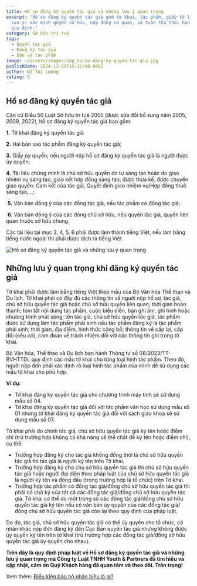 ```yaml
---
title: Hồ sơ đăng ký quyền tác giả và những lưu ý quan trọng
excerpt: "Hồ sơ đăng ký quyền tác giả gồm tờ khai, tác phẩm, giấy tờ liên quan.
  Lưu ý: xác minh quyền sở hữu, nộp đúng cơ quan, và tuân thủ thời hạn pháp luật
  quy định."
category: Sở hữu trí tuệ
tags:
  - Quyền tác giả
  - Đăng ký tác giả
  - Bảo vệ tác phẩm
image: ~/assets/images/img_ho-so-dang-ky-quyen-tac-gia.jpg
publishDate: 2024-12-29T15:31:00.000Z
author: Đỗ Thị Lương
rating: 5
---
```

## Hồ sơ đăng ký quyền tác giả

Căn cứ Điều 50 Luật Sở hữu trí tuệ 2005 (được sửa đổi bổ sung năm 2005, 2009, 2022), hồ sơ đăng ký quyền tác giả bao gồm:

**1.** Tờ khai đăng ký quyền tác giả

**2.** Hai bản sao tác phẩm đăng ký quyền tác giả;

**3.** Giấy ủy quyền, nếu người nộp hồ sơ đăng ký quyền tác giả là người được ủy quyền;

**4.** Tài liệu chứng minh là chủ sở hữu quyền do tự sáng tạo hoặc do giao nhiệm vụ sáng tạo, giao kết hợp đồng sáng tạo, được thừa kế, được chuyển giao quyền: Cam kết của tác giả, Quyết định giao nhiệm vụ/Hợp đồng thuê sáng tạo,…;

 **5.** Văn bản đồng ý của các đồng tác giả, nếu tác phẩm có đồng tác giả;

 **6.** Văn bản đồng ý của các đồng chủ sở hữu, nếu quyền tác giả, quyền liên quan thuộc sở hữu chung.

Các tài liệu tại mục 3, 4, 5, 6 phải được làm thành tiếng Việt, nếu làm bằng tiếng nước ngoài thì phải được dịch ra tiếng Việt.

![Hồ sơ đăng ký quyền tác giả và những lưu ý quan trọng](~/assets/images/ho-so-dang-ky-tac-gia.png "Hồ sơ đăng ký quyền tác giả và những lưu ý quan trọng")

## Những lưu ý quan trọng khi đăng ký quyền tác giả

Tờ khai phải được làm bằng tiếng Việt theo mẫu của Bộ Văn hóa Thể thao và Du lịch. Tờ khai phải có đầy đủ các thông tin về người nộp hồ sơ, tác giả, chủ sở hữu quyền tác giả hoặc chủ sở hữu quyền liên quan; thời gian hoàn thành; tóm tắt nội dung tác phẩm, cuộc biểu diễn, bản ghi âm, ghi hình hoặc chương trình phát sóng; tên tác giả, chủ sở hữu quyền tác giả, tác phẩm được sử dụng làm tác phẩm phái sinh nếu tác phẩm đăng ký là tác phẩm phái sinh; thời gian, địa điểm, hình thức công bố; thông tin về cấp lại, cấp đổi (nếu có), cam đoan về trách nhiệm đối với các thông tin ghi trong tờ khai.

Bộ Văn hóa, Thể thao và Du lịch ban hành Thông tư số 08/2023/TT-BVHTTDL quy định các mẫu tờ khai cho từng loại hình tác phẩm. Theo đó, người nộp đơn phải xác định rõ loại hình tác phẩm của mình để sử dụng các mẫu tờ khai cho phù hợp.

**Ví dụ:** 

* Tờ khai đăng ký quyền tác giả cho chương trình máy tính sẽ sử dụng mẫu số 04.
* Tờ khai đăng ký quyền tác giả đối với tác phẩm văn học sử dụng mẫu số 01 nhưng tờ khai đăng ký quyền tác giả đối với sách giáo khoa sẽ sử dụng mẫu số 07.

Tờ khai phải do chính tác giả, chủ sở hữu quyền tác giả ký tên hoặc điểm chỉ (trừ trường hợp không có khả năng về thể chất để ký tên hoặc điểm chỉ), cụ thể:

* Trường hợp đăng ký cho tác giả không đồng thời là chủ sở hữu quyền tác giả thì tác giả là người ký tên trên Tờ khai.
* Trường hợp đăng ký cho chủ sở hữu quyền tác giả thì chủ sở hữu quyền tác giả hoặc người đại diện theo pháp luật của chủ sở hữu quyền tác giả là người ký tên và đóng dấu (trong trường hợp là tổ chức) trên Tờ khai.
* Trường hợp tác phẩm có đồng tác giả/đồng chủ sở hữu quyền tác giả thì phải có chữ ký của tất cả các đồng tác giả/đồng chủ sở hữu quyền tác giả. Tờ khai có thể do một trong số các đồng tác giả/đồng chủ sở hữu quyền tác giả ký tên nếu có văn bản ủy quyền của các đồng tác giả/đồng chủ sở hữu quyền tác giả còn lại theo quy định của pháp luật.

Do đó, tác giả, chủ sở hữu quyền tác giả có thể ủy quyền cho tổ chức, cá nhân khác nộp đơn đăng ký đến Cục Bản quyền tác giả nhưng không được ủy quyền ký tên trên tờ khai (trừ trường hợp các đồng tác giả/đồng sở hữu quyền tác giả ủy quyền cho nhau).

**Trên đây là quy định pháp luật về Hồ sơ đăng ký quyền tác giả và những lưu ý quan trọng mà Công ty Luật TNHH Youth & Partners đã tìm hiểu và cập nhật, cảm ơn Quý Khách hàng đã quan tâm và theo dõi. Trân trọng!**

Xem thêm: [Điều kiện bảo hộ nhãn hiệu là gì?](https://yplawfirm.vn/phap-ly/dieu-kien-bao-ho-nhan-hieu-la-gi)
